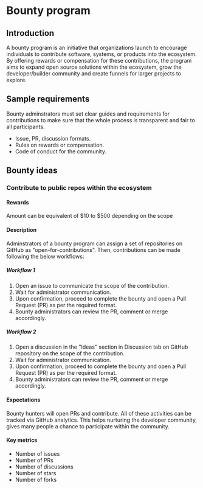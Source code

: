 # Bounty program

## Introduction
A bounty program is an initiative that organizations launch to encourage individuals to contribute software, systems, or products into the ecosystem. By offering rewards or compensation for these contributions, the program aims to expand open source solutions within the ecosystem, grow the developer/builder community and create funnels for larger projects to explore.

## Sample requirements
Bounty adminstrators must set clear guides and requirements for contributions to make sure that the whole process is transparent and fair to all participants.
- Issue, PR, discussion formats.
- Rules on rewards or compensation.
- Code of conduct for the community.

## Bounty ideas
### Contribute to public repos within the ecosystem
#### Rewards
Amount can be equivalent of $10 to $500 depending on the scope

#### Description
Adminstrators of a bounty program can assign a set of repositories on GitHub as "open-for-contributions". Then, contributions can be made following the below workflows:

##### Workflow 1
1. Open an issue to communicate the scope of the contribution.
2. Wait for administrator communication.
3. Upon confirmation, proceed to complete the bounty and open a Pull Request (PR) as per the required format.
4. Bounty administrators can review the PR, comment or merge accordingly.

##### Workflow 2
1. Open a discussion in the "Ideas" section in Discussion tab on GitHub repository on the scope of the contribution.
2. Wait for administrator communication.
3. Upon confirmation, proceed to complete the bounty and open a Pull Request (PR) as per the required format.
4. Bounty administrators can review the PR, comment or merge accordingly.

#### Expectations
Bounty hunters will open PRs and contribute. All of these activities can be tracked via GitHub analytics. This helps nurturing the developer community, gives many people a chance to participate within the community.

#### Key metrics
- Number of issues
- Number of PRs
- Number of discussions
- Number of stars
- Number of forks